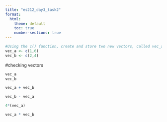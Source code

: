 ```yaml
---
title: "es212_day3_task2"
format:
  html:
    theme: default
    toc: true
    number-sections: true
---
```


```r
#Using the c() function, create and store two new vectors, called vec_a and vec_b, where a⃗=(1,6) and b⃗=(2,4):
vec_a <- c(1,6)
vec_b <- c(2,4)
```

#checking vectors
```r
vec_a
vec_b
```

```r
vec_a + vec_b
```

```r
vec_b - vec_a
```

```r
4*(vec_a)
```
```r
vec_a * vec_b
```

